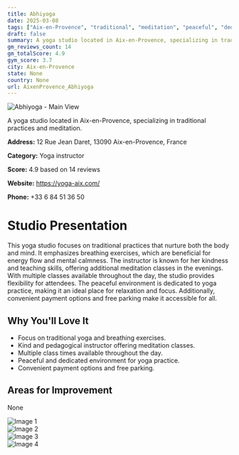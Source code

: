 ```yaml
---
title: Abhiyoga
date: 2025-03-08
tags: ["Aix-en-Provence", "traditional", "meditation", "peaceful", "dedicated space", "Aix-en-Provence"]  
draft: false
summary: A yoga studio located in Aix-en-Provence, specializing in traditional practices and meditation.
gm_reviews_count: 14
gm_totalScore: 4.9
gym_score: 3.7
city: Aix-en-Provence
state: None
country: None
url: AixenProvence_Abhiyoga
---
```


<div className="aspect-[16/9] relative my-8">
  <img 
    src="https://lh5.googleusercontent.com/p/AF1QipMntzZ4u_nK7mYcUpyU1dhR9w0BIFLcpSWKLvN5=w1920-h1080-k-no"
    alt="Abhiyoga - Main View"
    className="object-cover absolute inset-0 w-full h-full rounded-lg"
  />
</div>

A yoga studio located in Aix-en-Provence, specializing in traditional practices and meditation.

**Address:** 12 Rue Jean Daret, 13090 Aix-en-Provence, France

**Category:** Yoga instructor

**Score:** 4.9 based on 14 reviews

**Website:** https://yoga-aix.com/

**Phone:** +33 6 84 51 36 50

# Studio Presentation

This yoga studio focuses on traditional practices that nurture both the body and mind. It emphasizes breathing exercises, which are beneficial for energy flow and mental calmness. The instructor is known for her kindness and teaching skills, offering additional meditation classes in the evenings. With multiple classes available throughout the day, the studio provides flexibility for attendees. The peaceful environment is dedicated to yoga practice, making it an ideal place for relaxation and focus. Additionally, convenient payment options and free parking make it accessible for all.

## Why You'll Love It

- Focus on traditional yoga and breathing exercises.
- Kind and pedagogical instructor offering meditation classes.
- Multiple class times available throughout the day.
- Peaceful and dedicated environment for yoga practice.
- Convenient payment options and free parking.

## Areas for Improvement

None

<div className="grid grid-cols-1 xl:grid-cols-2 gap-4 my-8">
<div className="aspect-[4/3] relative"><img src="https://lh5.googleusercontent.com/p/AF1QipPQUwh4pAvnb57z_uJ68tje-zhKPEulKU2sAKgm=w1920-h1080-k-no" alt="Image 1" className="object-cover absolute inset-0 w-full h-full rounded-lg" /></div>
<div className="aspect-[4/3] relative"><img src="https://lh5.googleusercontent.com/p/AF1QipNs4O9eKPKiuNSCBMRlsZOXsnYSgZjt5JpeZtcd=w1920-h1080-k-no" alt="Image 2" className="object-cover absolute inset-0 w-full h-full rounded-lg" /></div>
<div className="aspect-[4/3] relative"><img src="https://lh5.googleusercontent.com/p/AF1QipP-jjm4SK6O6zVdKEfrcfjVWPu5T-l6cAxfe-Jj=w1920-h1080-k-no" alt="Image 3" className="object-cover absolute inset-0 w-full h-full rounded-lg" /></div>
<div className="aspect-[4/3] relative"><img src="https://lh5.googleusercontent.com/p/AF1QipPIqui17Z4q1TZaRAuJ_q_AoIU3YLk-oMUCZ20G=w1920-h1080-k-no" alt="Image 4" className="object-cover absolute inset-0 w-full h-full rounded-lg" /></div>
</div>